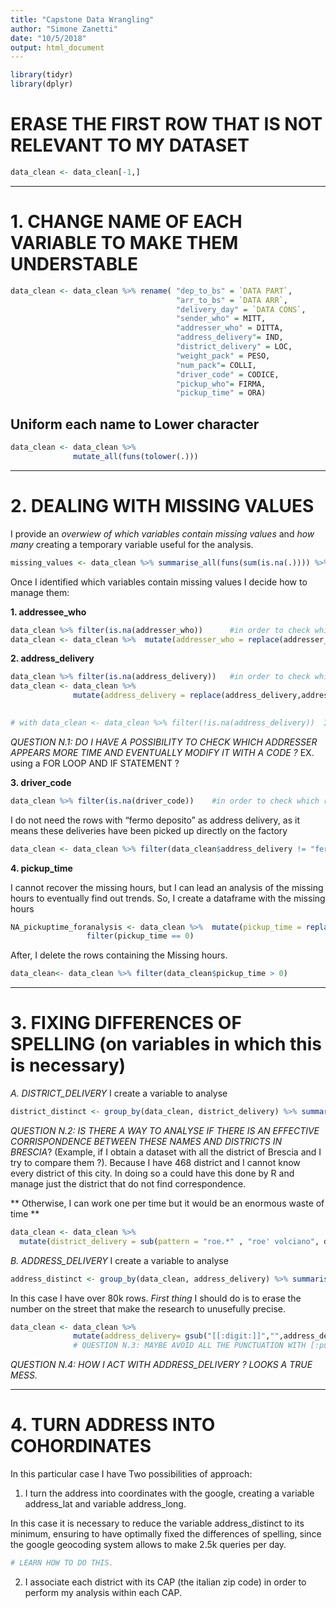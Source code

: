 ```yaml
---
title: "Capstone Data Wrangling"
author: "Simone Zanetti"
date: "10/5/2018"
output: html_document
---
```


```r
library(tidyr)
library(dplyr)
```

# ERASE THE FIRST ROW THAT IS NOT RELEVANT TO MY DATASET
```r
data_clean <- data_clean[-1,]
```

----------------------------------------

# 1. CHANGE NAME OF EACH VARIABLE TO MAKE THEM UNDERSTABLE
```r
data_clean <- data_clean %>% rename( "dep_to_bs" = `DATA PART`,
                                     "arr_to_bs" = `DATA ARR`,
                                     "delivery_day" = `DATA CONS`,
                                     "sender_who" = MITT,
                                     "addresser_who" = DITTA,
                                     "address_delivery"= IND,
                                     "district_delivery" = LOC,
                                     "weight_pack" = PESO,        
                                     "num_pack"= COLLI,
                                     "driver_code" = CODICE,
                                     "pickup_who"= FIRMA,
                                     "pickup_time" = ORA)
```

## Uniform each name to Lower character

```r
data_clean <- data_clean %>% 
              mutate_all(funs(tolower(.)))
```


----------------------------------------

# 2. DEALING WITH MISSING VALUES

I provide an *overwiew of which variables contain missing values* and *how many* creating a temporary variable useful for the analysis.
```r
missing_values <- data_clean %>% summarise_all(funs(sum(is.na(.)))) %>% gather(variable, num_NA) 
```

Once I identified which variables contain missing values I decide how to manage them:

**1. addressee_who**
```r
data_clean %>% filter(is.na(addresser_who))      #in order to check which rows contain NA in the variable and decide how to manage it
data_clean <- data_clean %>%  mutate(addresser_who = replace(addresser_who,is.na(addresser_who), "UNKNOWN"))
```

**2. address_delivery**
```r
data_clean %>% filter(is.na(address_delivery))   #in order to check which rows contain NA in the variable and decide how to manage it
data_clean <- data_clean %>%  
              mutate(address_delivery = replace(address_delivery,addresser_who == "giancarlo pagnoni", "villaggio badia,trav. seconda")) # I could see that "giancarlo pagnoni" 
                                                                                                                                         # has lot of deliveries: in this way I have modified the                                                                                                                                          # NA using the address of the deliveries with no NA.

# with data_clean <- data_clean %>% filter(!is.na(address_delivery))  I can delete the remaining NA rows
```
*QUESTION N.1: DO I HAVE A POSSIBILITY TO CHECK WHICH ADDRESSER APPEARS MORE TIME AND EVENTUALLY MODIFY IT WITH A CODE ?*
  EX. using a FOR LOOP AND IF STATEMENT ?

**3. driver_code**
```r
data_clean %>% filter(is.na(driver_code))    #in order to check which rows contain NA in the variable and decide how to manage it
```
I do not need the rows with "fermo deposito" as address delivery, as it means these deliveries have been picked up directly on the factory
```r
data_clean <- data_clean %>% filter(data_clean$address_delivery != "fermo deposito")
```

**4. pickup_time**

I cannot recover the missing hours, but I can lead an analysis of the missing hours to eventually find out trends.
So, I create a dataframe with the missing hours
```r
NA_pickuptime_foranalysis <- data_clean %>%  mutate(pickup_time = replace(pickup_time,is.na(pickup_time), 0 )) %>% 
                 filter(pickup_time == 0)
```

After, I delete the rows containing the Missing hours.
```r
data_clean<- data_clean %>% filter(data_clean$pickup_time > 0)
```

----------------------------------------

# 3. FIXING DIFFERENCES OF SPELLING (on variables in which this is necessary)

*A. DISTRICT_DELIVERY*
I create a variable to analyse 
```r
district_distinct <- group_by(data_clean, district_delivery) %>% summarise()  
```

*QUESTION N.2: IS THERE A WAY TO ANALYSE IF THERE IS AN EFFECTIVE CORRISPONDENCE BETWEEN THESE NAMES AND DISTRICTS IN BRESCIA*? (Example, if I obtain a dataset with all the district of Brescia and I try to compare them ?). Because I have 468 district and I cannot know every district of this city. In doing so a could have this done by R and manage just the district that do not find correspondence.

** Otherwise, I can work one per time but it would be an enormous waste of time **
```r
data_clean <- data_clean %>% 
  mutate(district_delivery = sub(pattern = "roe.*" , "roe' volciano", district_delivery))
```

*B. ADDRESS_DELIVERY*
I create a variable to analyse 
```r
address_distinct <- group_by(data_clean, address_delivery) %>% summarise()  
```
In this case I have over 80k rows.
*First thing* I should do is to erase the number on the street that make the research to unusefully precise.
```r
data_clean <- data_clean %>%
              mutate(address_delivery= gsub("[[:digit:]]","",address_delivery))  
              # QUESTION N.3: MAYBE AVOID ALL THE PUNCTUATION WITH [:punct:] would work ?
```

*QUESTION N.4: HOW I ACT WITH ADDRESS_DELIVERY ? LOOKS A TRUE MESS.*

----------------------------------------

# 4. TURN ADDRESS INTO COHORDINATES 

In this particular case I have Two possibilities of approach:

1) I turn the address into coordinates with the google, creating a variable address_lat and variable address_long.

In this case it is necessary to reduce the variable address_distinct to its minimum, ensuring to have optimally fixed the differences of spelling,  since the google geocoding system allows to make 2.5k queries per day.
```r
# LEARN HOW TO DO THIS.
```

2) I associate each district with its CAP (the italian zip code) in order to perform my analysis within each CAP.



